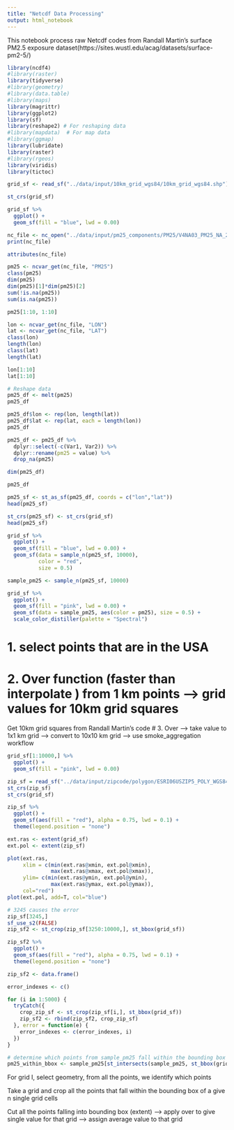 ```yaml
---
title: "Netcdf Data Processing"
output: html_notebook
---
```


This notebook process raw Netcdf codes from Randall Martin's surface PM2.5 exposure dataset(https://sites.wustl.edu/acag/datasets/surface-pm2-5/)

```r
library(ncdf4)
#library(raster)
library(tidyverse)
#library(geometry)
#library(data.table)
#library(maps)
library(magrittr)
library(ggplot2)
library(sf)
library(reshape2) # For reshaping data
#library(mapdata)  # For map data
#library(ggmap)
library(lubridate)
library(raster)
#library(rgeos)
library(viridis)
library(tictoc)
```

```r
grid_sf <- read_sf("../data/input/10km_grid_wgs84/10km_grid_wgs84.shp")

st_crs(grid_sf)

grid_sf %>% 
  ggplot() + 
  geom_sf(fill = "blue", lwd = 0.00)
```


```r
nc_file <- nc_open("../data/input/pm25_components/PM25/V4NA03_PM25_NA_200001_200012-RH35.nc")
print(nc_file)
```

```r
attributes(nc_file)
```

```r
pm25 <- ncvar_get(nc_file, "PM25")
class(pm25)
dim(pm25)
dim(pm25)[1]*dim(pm25)[2]
sum(!is.na(pm25))
sum(is.na(pm25))
```

```r
pm25[1:10, 1:10]
```

```r
lon <- ncvar_get(nc_file, "LON")
lat <- ncvar_get(nc_file, "LAT")
class(lon)
length(lon)
class(lat)
length(lat)

lon[1:10]
lat[1:10]
```

```r
# Reshape data
pm25_df <- melt(pm25)
pm25_df
```

```r
pm25_df$lon <- rep(lon, length(lat))
pm25_df$lat <- rep(lat, each = length(lon))
pm25_df
```

```r
pm25_df <- pm25_df %>% 
  dplyr::select(-c(Var1, Var2)) %>% 
  dplyr::rename(pm25 = value) %>% 
  drop_na(pm25)

dim(pm25_df)
```

```r
pm25_df
```

```r
pm25_sf <- st_as_sf(pm25_df, coords = c("lon","lat"))
head(pm25_sf)
```

```r
st_crs(pm25_sf) <- st_crs(grid_sf)
head(pm25_sf)
```

```r
grid_sf %>% 
  ggplot() + 
  geom_sf(fill = "blue", lwd = 0.00) + 
  geom_sf(data = sample_n(pm25_sf, 10000), 
          color = "red", 
          size = 0.5)
```


```r
sample_pm25 <- sample_n(pm25_sf, 10000)

grid_sf %>% 
  ggplot() +
  geom_sf(fill = "pink", lwd = 0.00) + 
  geom_sf(data = sample_pm25, aes(color = pm25), size = 0.5) +
  scale_color_distiller(palette = "Spectral")
```
# 1. select points that are in the USA 
# 2. Over function (faster than interpolate ) from 1 km points —> grid values for 10km grid squares 
Get 10km grid squares from Randall Martin’s code 
# 3. Over —> take value to 1x1 km grid —> convert to 10x10 km grid —> use smoke_aggregation workflow 
```r
grid_sf[1:10000,] %>% 
  ggplot() +
  geom_sf(fill = "pink", lwd = 0.00)
```
```r
zip_sf = read_sf("../data/input/zipcode/polygon/ESRI06USZIP5_POLY_WGS84.shp")
st_crs(zip_sf)
st_crs(grid_sf)
```

```r
zip_sf %>% 
  ggplot() + 
  geom_sf(aes(fill = "red"), alpha = 0.75, lwd = 0.1) + 
  theme(legend.position = "none")
```
```r
ext.ras <- extent(grid_sf)
ext.pol <- extent(zip_sf)

plot(ext.ras, 
     xlim = c(min(ext.ras@xmin, ext.pol@xmin), 
              max(ext.ras@xmax, ext.pol@xmax)), 
     ylim= c(min(ext.ras@ymin, ext.pol@ymin), 
              max(ext.ras@ymax, ext.pol@ymax)), 
     col="red")
plot(ext.pol, add=T, col="blue")
```
```r
# 3245 causes the error 
zip_sf[3245,]
sf_use_s2(FALSE)
zip_sf2 <- st_crop(zip_sf[3250:10000,], st_bbox(grid_sf))

zip_sf2 %>% 
  ggplot() + 
  geom_sf(aes(fill = "red"), alpha = 0.75, lwd = 0.1) + 
  theme(legend.position = "none")

```
```r
zip_sf2 <- data.frame()

error_indexes <- c()

for (i in 1:5000) {
  tryCatch({
    crop_zip_sf <- st_crop(zip_sf[i,], st_bbox(grid_sf))
    zip_sf2 <- rbind(zip_sf2, crop_zip_sf)
  }, error = function(e) {
    error_indexes <- c(error_indexes, i)
  })
}

```

```r
# determine which points from sample_pm25 fall within the bounding box of grid_sf
pm25_within_bbox <- sample_pm25[st_intersects(sample_pm25, st_bbox(grid_sf)), ]
```
For grid I, select geometry, from all the points, we identify which points 

Take a grid and crop all the points that fall within the bounding box of a give n single grid cells 

Cut all the points falling into bounding box (extent) —> apply over to give single value for that grid —> assign average value to that grid 



